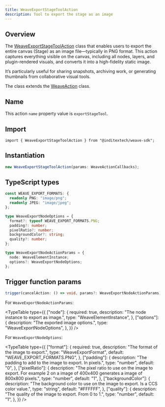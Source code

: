 ```yaml
---
title: WeaveExportStageToolAction
description: Tool to export the stage as an image
---
```



## Overview

The [WeaveExportStageToolAction](https://github.com/InditexTech/weavejs/blob/main/code/packages/sdk/src/actions/export-stage-tool/export-stage-tool.ts)
class that enables users to export the entire canvas (Stage) as an image file—typically in PNG format. This action captures everything visible on the canvas,
including all nodes, layers, and plugin-rendered visuals, and converts it into a high-fidelity static image.

It’s particularly useful for sharing snapshots, archiving work, or generating thumbnails from collaborative visual tools.

The class extends the [WeaveAction](/docs/sdk/api-reference/actions/action) class.

## Name

This action `name` property value is `exportStageTool`.

## Import

```shell
import { WeaveExportStageToolAction } from "@inditextech/weave-sdk";
```

## Instantiation

```ts
new WeaveExportStageToolAction(params: WeaveActionCallbacks);
```

## TypeScript types

```ts
const WEAVE_EXPORT_FORMATS: {
  readonly PNG: "image/png";
  readonly JPEG: "image/jpeg";
};

type WeaveExportNodeOptions = {
  format?: typeof WEAVE_EXPORT_FORMATS.PNG;
  padding?: number;
  pixelRatio?: number;
  backgroundColor?: string;
  quality?: number;
};

type WeaveExportNodeActionParams = {
  node: WeaveElementInstance;
  options?: WeaveExportNodeOptions;
};
```

## Trigger function params

```ts
trigger(cancelAction: () => void, params?: WeaveExportNodeActionParams): Promise<void>;
```

For `WeaveExportNodeActionParams`:

<TypeTable
  type={{
    ["node"]: {
      required: true,
      description: "The node instance to export as image.",
      type: "WeaveElementInstance",
    },
    ["options"]: {
      description: "The exported image options.",
      type: "WeaveExportNodeOptions",
    },
  }}
/>

For `WeaveExportNodeOptions`:

<TypeTable
  type={{
    ["format"]: {
      required: true,
      description: "The format of the image to export.",
      type: "WeaveExportFormat",
      default: "WEAVE_EXPORT_FORMATS.PNG",
    },
    ["padding"]: {
      description: "The padding to add to the image to export. In pixels.",
      type: "number",
      default: "0",
    },
    ["pixelRatio"]: {
      description:
        "The pixel ratio to use on the image to export. For example 2 on a image of 400x400 generates a image of 800x800 pixels.",
      type: "number",
      default: "1",
    },
    ["backgroundColor"]: {
      description:
        "The background color to use on the image to export. Is a CCS color value.",
      type: "string",
      default: "#FFFFFF",
    },
    ["quality"]: {
      description: "The quality of the image to export. From 0 to 1.",
      type: "number",
      default: "1",
    },
  }}
/>
